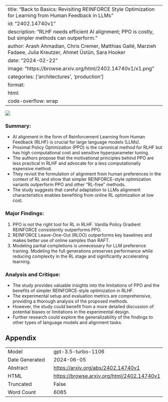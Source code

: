 
---
title: "Back to Basics: Revisiting REINFORCE Style Optimization for Learning from Human Feedback in LLMs"
id: "2402.14740v1"
description: "RLHF needs efficient AI alignment; PPO is costly, but simpler methods can outperform."
author: Arash Ahmadian, Chris Cremer, Matthias Gallé, Marzieh Fadaee, Julia Kreutzer, Ahmet Üstün, Sara Hooker
date: "2024-02-22"
image: "https://browse.arxiv.org/html/2402.14740v1/x1.png"
categories: ['architectures', 'production']
format:
  html:
    code-overflow: wrap
---

![](https://browse.arxiv.org/html/2402.14740v1/x1.png)

### Summary:
- AI alignment in the form of Reinforcement Learning from Human Feedback (RLHF) is crucial for large language models (LLMs).
- Proximal Policy Optimization (PPO) is the canonical method for RLHF but has high computational cost and sensitive hyperparameter tuning.
- The authors propose that the motivational principles behind PPO are less practical in RLHF and advocate for a less computationally expensive method.
- They revisit the formulation of alignment from human preferences in the context of RL and show that simpler REINFORCE-style optimization variants outperform PPO and other "RL-free" methods.
- The study suggests that careful adaptation to LLMs alignment characteristics enables benefiting from online RL optimization at low cost.

### Major Findings:
1. PPO is not the right tool for RL in RLHF. Vanilla Policy Gradient REINFORCE consistently outperforms PPO.
2. REINFORCE Leave-One-Out (RLOO) outperforms key baselines and makes better use of online samples than RAFT.
3. Modeling partial completions is unnecessary for LLM preference training. Modeling the full generations preserves performance while reducing complexity in the RL stage and significantly accelerating learning.

### Analysis and Critique:
- The study provides valuable insights into the limitations of PPO and the benefits of simpler REINFORCE-style optimization in RLHF.
- The experimental setup and evaluation metrics are comprehensive, providing a thorough analysis of the proposed methods.
- However, the study could benefit from a more detailed discussion of potential biases or limitations in the experimental design.
- Further research could explore the generalizability of the findings to other types of language models and alignment tasks.

## Appendix

|          |          |
|----------|----------|
| Model     | gpt-3.5-turbo-1106       |
| Date Generated     | 2024-06-05       |
| Abstract | [https://arxiv.org/abs/2402.14740v1](https://arxiv.org/abs/2402.14740v1)        |
| HTML     | [https://browse.arxiv.org/html/2402.14740v1](https://browse.arxiv.org/html/2402.14740v1)       |
| Truncated       | False       |
| Word Count       | 6085       |